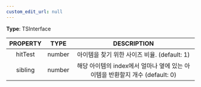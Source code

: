 ```yaml
---
custom_edit_url: null
---
```


<div>

</div>

**Type**: TSInterface

|PROPERTY|TYPE|DESCRIPTION|
|:---:|:---:|:---:|
|hitTest|number|아이템을 찾기 위한 사이즈 비율. (default: 1)|
|sibling|number|해당 아이템의 index에서 얼마나 옆에 있는 아이템을 반환할지 개수 (default: 0)|

